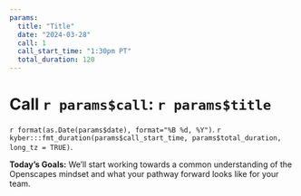 ```yaml
---
params:
  title: "Title"
  date: "2024-03-28"
  call: 1
  call_start_time: "1:30pm PT"
  total_duration: 120
---
```


# Call `r params$call`: `r params$title`
`r format(as.Date(params$date), format="%B %d, %Y")`. `r kyber:::fmt_duration(params$call_start_time, params$total_duration, long_tz = TRUE)`.

**Today's Goals:** We'll start working towards a common understanding of the Openscapes mindset and what your pathway forward looks like for your team. 
